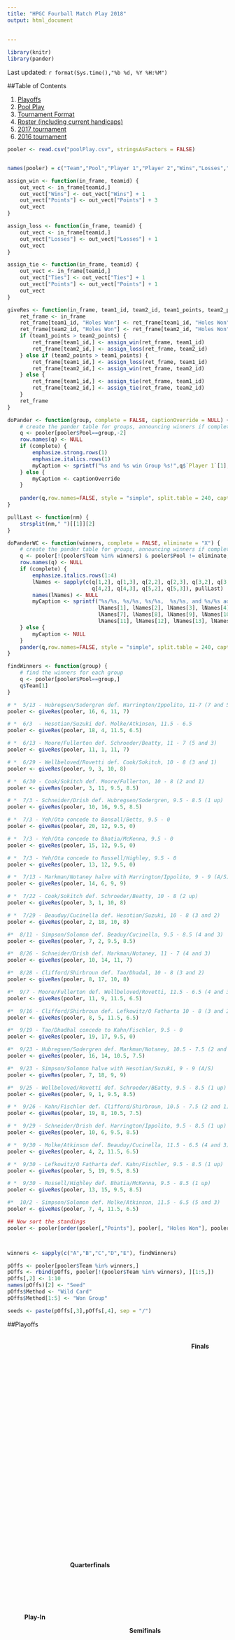 ```yaml
---
title: "HPGC Fourball Match Play 2018"
output: html_document
    
    
---
```


```r
library(knitr)
library(pander)
```



Last updated: `r format(Sys.time(),"%b %d, %Y %H:%M")`

##Table of Contents  

1.  [Playoffs](#po)  
2.  [Pool Play](#pp)  
3.  [Tournament Format](#format)  
4.  [Roster (including current handicaps)](#roster)  
5.  [2017 tournament](final2017.html)  
6.  [2016 tournament](final2016.html)
  



```r
pooler <- read.csv("poolPlay.csv", stringsAsFactors = FALSE)


names(pooler) = c("Team","Pool","Player 1","Player 2","Wins","Losses","Ties","Points","Holes Won")

assign_win <- function(in_frame, teamid) {
    out_vect <- in_frame[teamid,]
    out_vect["Wins"] <- out_vect["Wins"] + 1
    out_vect["Points"] <- out_vect["Points"] + 3
    out_vect
}

assign_loss <- function(in_frame, teamid) {
    out_vect <- in_frame[teamid,]
    out_vect["Losses"] <- out_vect["Losses"] + 1
    out_vect
}

assign_tie <- function(in_frame, teamid) {
    out_vect <- in_frame[teamid,]
    out_vect["Ties"] <- out_vect["Ties"] + 1
    out_vect["Points"] <- out_vect["Points"] + 1
    out_vect
}

giveRes <- function(in_frame, team1_id, team2_id, team1_points, team2_points) {
    ret_frame <- in_frame
    ret_frame[team1_id, "Holes Won"] <- ret_frame[team1_id, "Holes Won"] + team1_points
    ret_frame[team2_id, "Holes Won"] <- ret_frame[team2_id, "Holes Won"] + team2_points
    if (team1_points > team2_points) {
        ret_frame[team1_id,] <- assign_win(ret_frame, team1_id)
        ret_frame[team2_id,] <- assign_loss(ret_frame, team2_id)
    } else if (team2_points > team1_points) {
        ret_frame[team1_id,] <- assign_loss(ret_frame, team1_id)
        ret_frame[team2_id,] <- assign_win(ret_frame, team2_id)
    } else {
        ret_frame[team1_id,] <- assign_tie(ret_frame, team1_id)
        ret_frame[team2_id,] <- assign_tie(ret_frame, team2_id)
    }
    ret_frame
}

doPander <- function(group, complete = FALSE, captionOverride = NULL) {
    # create the pander table for groups, announcing winners if complete
    q <- pooler[pooler$Pool==group,-2]
    row.names(q) <- NULL
    if (complete) {
        emphasize.strong.rows(1)
        emphasize.italics.rows(1)
        myCaption <- sprintf("%s and %s win Group %s!",q$`Player 1`[1], q$`Player 2`[1], group)
    } else {
        myCaption <- captionOverride
    }
    
    pander(q,row.names=FALSE, style = "simple", split.table = 240, caption = myCaption)
}

pullLast <- function(nm) {
    strsplit(nm," ")[[1]][2]
}

doPanderWC <- function(winners, complete = FALSE, eliminate = "X") {
    # create the pander table for groups, announcing winners if complete
    q <- pooler[!(pooler$Team %in% winners) & pooler$Pool != eliminate,-2]
    row.names(q) <- NULL
    if (complete) {
        emphasize.italics.rows(1:4)
        lNames <- sapply(c(q[1,2], q[1,3], q[2,2], q[2,3], q[3,2], q[3,3],
                           q[4,2], q[4,3], q[5,2], q[5,3]), pullLast)
        names(lNames) <- NULL
        myCaption <- sprintf("%s/%s, %s/%s, %s/%s,  %s/%s, and %s/%s advance!", 
                             lNames[1], lNames[2], lNames[3], lNames[4], lNames[5], lNames[6],
                             lNames[7], lNames[8], lNames[9], lNames[10],
                             lNames[11], lNames[12], lNames[13], lNames[14])
    } else {
        myCaption <- NULL
    }
    pander(q,row.names=FALSE, style = "simple", split.table = 240, caption = myCaption)
}

findWinners <- function(group) {
    # find the winners for each group
    q <- pooler[pooler$Pool==group,]
    q$Team[1]
}

# *  5/13 - Hubregsen/Sodergren def. Harrington/Ippolito, 11-7 (7 and 5)  
pooler <- giveRes(pooler, 16, 6, 11, 7)

# *  6/3  - Hesotian/Suzuki def. Molke/Atkinson, 11.5 - 6.5  
pooler <- giveRes(pooler, 18, 4, 11.5, 6.5)

# *  6/13 - Moore/Fullerton def. Schroeder/Beatty, 11 - 7 (5 and 3)
pooler <- giveRes(pooler, 11, 1, 11, 7)

# *  6/29 - Wellbeloved/Rovetti def. Cook/Sokitch, 10 - 8 (3 and 1)  
pooler <- giveRes(pooler, 9, 3, 10, 8)

# *  6/30 - Cook/Sokitch def. Moore/Fullerton, 10 - 8 (2 and 1)  
pooler <- giveRes(pooler, 3, 11, 9.5, 8.5)

# *  7/3 - Schneider/Drish def. Hubregsen/Sodergren, 9.5 - 8.5 (1 up)  
pooler <- giveRes(pooler, 10, 16, 9.5, 8.5)

# *  7/3 - Yeh/Ota concede to Bonsall/Betts, 9.5 - 0
pooler <- giveRes(pooler, 20, 12, 9.5, 0)

# *  7/3 - Yeh/Ota concede to Bhatia/McKenna, 9.5 - 0
pooler <- giveRes(pooler, 15, 12, 9.5, 0)

# *  7/3 - Yeh/Ota concede to Russell/Highley, 9.5 - 0  
pooler <- giveRes(pooler, 13, 12, 9.5, 0)

# *  7/13 - Markman/Notaney halve with Harrington/Ippolito, 9 - 9 (A/S)  
pooler <- giveRes(pooler, 14, 6, 9, 9)

# *  7/22 - Cook/Sokitch def. Schroeder/Beatty, 10 - 8 (2 up)  
pooler <- giveRes(pooler, 3, 1, 10, 8)

# *  7/29 - Beauduy/Cucinella def. Hesotian/Suzuki, 10 - 8 (3 and 2)  
pooler <- giveRes(pooler, 2, 18, 10, 8)

#*  8/11 - Simpson/Solomon def. Beaduy/Cucinella, 9.5 - 8.5 (4 and 3) 
pooler <- giveRes(pooler, 7, 2, 9.5, 8.5)

#*  8/26 - Schneider/Drish def. Markman/Notaney, 11 - 7 (4 and 3)
pooler <- giveRes(pooler, 10, 14, 11, 7)

#*  8/28 - Clifford/Shirbroun def. Tao/Dhadal, 10 - 8 (3 and 2)
pooler <- giveRes(pooler, 8, 17, 10, 8)

#*  9/7 - Moore/Fullerton def. Wellbeloved/Rovetti, 11.5 - 6.5 (4 and 3)
pooler <- giveRes(pooler, 11, 9, 11.5, 6.5)

#*  9/16 - Clifford/Shirbroun def. Lefkowitz/O Fatharta 10 - 8 (3 and 2)
pooler <- giveRes(pooler, 8, 5, 11.5, 6.5)

#*  9/19 - Tao/Dhadhal concede to Kahn/Fischler, 9.5 - 0  
pooler <- giveRes(pooler, 19, 17, 9.5, 0)

#*  9/23 - Hubregsen/Sodergren def. Markman/Notaney, 10.5 - 7.5 (2 and 1)    
pooler <- giveRes(pooler, 16, 14, 10.5, 7.5)

#*  9/23 - Simpson/Solomon halve with Hesotian/Suzuki, 9 - 9 (A/S)      
pooler <- giveRes(pooler, 7, 18, 9, 9)

#*  9/25 - Wellbeloved/Rovetti def. Schroeder/BEatty, 9.5 - 8.5 (1 up)  
pooler <- giveRes(pooler, 9, 1, 9.5, 8.5)

# *  9/26 - Kahn/Fischler def. Clifford/Shirbroun, 10.5 - 7.5 (2 and 1)  
pooler <- giveRes(pooler, 19, 8, 10.5, 7.5)

# *  9/29 - Schneider/Drish def. Harrington/Ippolito, 9.5 - 8.5 (1 up)  
pooler <- giveRes(pooler, 10, 6, 9.5, 8.5) 

# *  9/30 - Molke/Atkinson def. Beauduy/Cucinella, 11.5 - 6.5 (4 and 3)  
pooler <- giveRes(pooler, 4, 2, 11.5, 6.5) 

# *  9/30 - Lefkowitz/O Fatharta def. Kahn/Fischler, 9.5 - 8.5 (1 up)  
pooler <- giveRes(pooler, 5, 19, 9.5, 8.5)

# *  9/30 - Russell/Highley def. Bhatia/McKenna, 9.5 - 8.5 (1 up)  
pooler <- giveRes(pooler, 13, 15, 9.5, 8.5)

#*  10/2 - Simpson/Solomon def. Molke/Atkinson, 11.5 - 6.5 (5 and 3)  
pooler <- giveRes(pooler, 7, 4, 11.5, 6.5)

## Now sort the standings
pooler <- pooler[order(pooler[,"Points"], pooler[, "Holes Won"], pooler[, "Team"], decreasing = TRUE),]



winners <- sapply(c("A","B","C","D","E"), findWinners)

pOffs <- pooler[pooler$Team %in% winners,]
pOffs <- rbind(pOffs, pooler[!(pooler$Team %in% winners), ][1:5,])
pOffs[,2] <- 1:10
names(pOffs)[2] <- "Seed"
pOffs$Method <- "Wild Card"
pOffs$Method[1:5] <- "Won Group"

seeds <- paste(pOffs[,3],pOffs[,4], sep = "/")


```
##Playoffs  
<a id = "po"></a>  


<!--html_preserve-->

<style type="text/css">

.header{
  height: 10%;
}

h4.level{
  text-align: center;
}

.header>h1{
  margin: auto;
  text-align: center;
  font-family: 'Dosis', sans-serif;
  color: #205060
}

.bracket-container{
  display: flex;
  flex-direction: row;
  height: 90%;
  width: 100%;
}

.bracket-level{
  display: flex;
  flex-direction: column;
  justify-content: space-around;
  height: 100%;
  width: 100%;
  flex-grow: 1;
  transition: all ease .5s;
}

.bracket-level:hover{
  width: 150%;
}

.bracket-matchup{
  width: 90%;
  margin: auto;
  height: 60px;
  display: flex;
  flex-direction: column;
  justify-content: space-between;
}

.bracket-halfmatchup{
  width: 90%;
  margin: auto;
  height: 15px;
  display: flex;
  flex-direction: column;
  justify-content: space-between;
}

.bracket-team{
  height: 45%;
  width: 100%;
  background-color: #F5F5F5;
  box-shadow: rgba(0, 0, 0, 0.3) 0 1px 3px;
  display: flex;
  flex-direction: row;
  transition: all ease .5s;
  margin: 3px;
}

.bracket-name{
  
  width: 85%;
  font-size: 0.8em;
  padding: .2em;
  line-height: 1.5em;
  overflow: hidden;
  text-overflow: ellipsis;
  white-space: nowrap;
  color: #2B2B2B;
  text-align: left;
}

.bracket-score{
  font-family: 'Open Sans', sans-serif;
  font-size: .8em;
  padding: .2em;
  line-height: 1.5em;
  white-space: nowrap;
  overflow: hidden;
  color: #2B2B2B;
  text-align: center;
}

.winner>.bracket-name, .winner>.bracket-score{
  font-weight: bold;
}

.bracket-team:hover{
  background-color: #E8E8E8;
  height: 100%;
  transition: all ease .5s;
}

.bracket-team:hover>.bracket-name{
  overflow: none;
  text-overflow: clip;
  white-space: normal;
  line-height: 1em;
  align-self: center;
  width: 100%;
}

.bracket-team:hover>.bracket-score{
  display: none;
}



</style>


  <div class="bracket-container">
  <div class="bracket-level">
  <h4 class = "level">Play-In</h4>
    <div class="bracket-halfmatchup"></div>
    <div class="bracket-matchup">
      <div class="bracket-team loser">
        
        <div class="bracket-name">`r seeds[8]`</div>
      </div>
      <div class="bracket-team winner">
        <div class="bracket-name">`r seeds[9]`</div><div class="bracket-score">2 and 1</div>
      </div>
    </div>
    <div class="bracket-matchup"></div>
    <div class="bracket-matchup"></div>
    <div class="bracket-matchup"></div>
    <div class="bracket-matchup">
      <div class="bracket-team loser">
        <div class="bracket-name">`r seeds[7]`</div>
      </div>
      <div class="bracket-team winner">
        <div class="bracket-name">`r seeds[10]`</div><div class="bracket-score">3 and 1</div>
      </div>
    </div>
    <div class="bracket-matchup"></div>
    <div class="bracket-matchup"></div>
  </div>
  
  <div class="bracket-level">
  <h4 class = "level">Quarterfinals</h4>
    <div class="bracket-matchup">
      <div class="bracket-team winner">
        <div class="bracket-name">`r seeds[1]`</div><div class = "bracket-score">20 holes</div>
      </div>
      <div class="bracket-team">
        <div class="bracket-name">`r seeds[9]`</div>
      </div>
    </div>
    <div class="bracket-matchup"></div>
    <div class="bracket-matchup">
      <div class="bracket-team">
        <div class="bracket-name">`r seeds[4]`</div>
      </div>
      <div class="bracket-team winner">
        <div class="bracket-name">`r seeds[5]`</div><div class = "bracket-score">1 up </div>
      </div>
    </div>
    <div class="bracket-matchup"></div>
    <div class="bracket-matchup">
      <div class="bracket-team winner">
        <div class="bracket-name">`r seeds[2]`</div><div class = "bracket-score">1 up </div>
      </div>
      <div class="bracket-team">
        <div class="bracket-name">`r seeds[10]`</div>
      </div>
    </div>
    <div class="bracket-matchup"></div>
    <div class="bracket-matchup">
      <div class="bracket-team winner">
        <div class="bracket-name">`r seeds[3]`</div><div class = "bracket-score">5 and 4</div>
      </div>
      <div class="bracket-team">
        <div class="bracket-name">`r seeds[6]`</div>
      </div>
    </div>
  </div>
  <div class="bracket-level">
  <h4 class = "level">Semifinals</h4>
    <div class="bracket-matchup"></div>
    <div class="bracket-matchup">
      <div class="bracket-team winner">
        <div class="bracket-name">`r seeds[1]`</div><div class = "bracket-score">19 holes</div>
      </div>
      <div class="bracket-team">
        <div class="bracket-name">`r seeds[5]`</div>
      </div>
    </div>
    <div class="bracket-matchup"></div>
    <div class="bracket-matchup"></div>
    <div class="bracket-matchup"></div>
    <div class="bracket-matchup">
      <div class="bracket-team">
        <div class="bracket-name">`r seeds[2]`</div>
      </div>
      <div class="bracket-team winner">
        <div class="bracket-name">`r seeds[3]`</div><div class = "bracket-score">1 up</div>
      </div>
    </div>
  </div>
  <div class="bracket-level">
  <h4 class = "level">Finals</h4>
  <div class="bracket-matchup"></div>
  <div class="bracket-matchup"></div>
  <div class="bracket-matchup"></div>
    <div class="bracket-matchup">
      <div class="bracket-team">
        <div class="bracket-name">`r seeds[1]`</div>
      </div>
      <div class="bracket-team">
        <div class="bracket-name">`r seeds[3]`</div>
      </div>
    </div>
  </div>
  
  </div>

<!--/html_preserve-->



   

###Seeding  

```r
q <- pOffs[,c("Seed", "Player 1", "Player 2", "Method")]
row.names(q) <- NULL
pander(q,row.names=FALSE, style = "simple", split.table = 240)

```  
  
Seeding based on: (1) Winning the group, (2) total points, (3) total holes won  

##Pool Play  
<a id="pp"></a>  

###Pool Results  

*  5/13 - Hubregsen/Sodergren def. Harrington/Ippolito, 11 - 7 (7 and 5)  
*  6/3  - Hesotian/Suzuki def. Molke/Atkinson, 11.5 - 6.5  
*  6/13 - Moore/Fullerton def. Schroeder/Beatty, 11 - 7 (5 and 3)  
*  6/29 - Wellbeloved/Rovetti def. Cook/Sokitch, 10 - 8 (3 and 1)  
*  6/30 - Cook/Sokitch def. Moore/Fullerton, 9.5 - 8.5 (1 up)  
*  7/3 - Schneider/Drish def. Hubregsen/Sodergren, 9.5 - 8.5 (1 up)  
*  7/3 - Yeh/Ota concede to Bonsall/Betts, 9.5 - 0  
*  7/3 - Yeh/Ota concede to Bhatia/McKenna, 9.5 - 0  
*  7/3 - Yeh/Ota concede to Russell/Highley, 9.5 - 0  
*  7/13 - Markman/Notaney halve with Harrington/Ippolito, 9 - 9 (A/S)  
*  7/22 - Cook/Sokitch def. Schroeder/Beatty, 10 - 8 (2 up)  
*  7/29 - Beauduy/Cucinella def. Hesotian/Suzuki, 10 - 8 (3 and 2)  
*  8/11 - Simpson/Solomon def. Beaduy/Cucinella, 9.5 - 8.5 (4 and 3)  
*  8/26 - Schneider/Drish def. Markman/Notaney, 11 - 7 (4 and 3)  
*  8/28 - Clifford/Shirbroun def. Tao/Dhadal, 10 - 8 (3 and 2)
*  9/7 - Moore/Fullerton def. Wellbeloved/Rovetti, 11.5 - 6.5 (4 and 3)  
*  9/16 - Clifford/Shirbroun def. Lefkowitz/O Fatharta 10 - 8 (3 and 2)  
*  9/19 - Tao/Dhadhal concede to Kahn/Fischler, 9.5 - 0  
*  9/23 - Hubregsen/Sodergren def. Markman/Notaney, 10.5 - 7.5 (2 and 1)  
*  9/23 - Simpson/Solomon halve with Hesotian/Suzuki, 9 - 9 (A/S)  
*  9/25 - Wellbeloved/Rovetti def. Schroeder/BEatty, 9.5 - 8.5 (1 up)  
*  9/26 - Kahn/Fischler def. Clifford/Shirbroun, 10.5 - 7.5 (2 and 1)  
*  9/29 - Schneider/Drish def. Harrington/Ippolito, 9.5 - 8.5 (1 up)  
*  9/30 - Molke/Atkinson def. Beauduy/Cucinella, 11.5 - 6.5 (4 and 3)  
*  9/30 - Lefkowitz/O Fatharta def. Kahn/Fischler, 9.5 - 8.5 (1 up)  
*  9/30 - Russell/Highley def. Bhatia/McKenna, 9.5 - 8.5 (1 up)  
*  10/2 - Simpson/Solomon def. Molke/Atkinson, 11.5 - 6.5 (5 and 3)  




###Group A  
```r


doPander("A", TRUE) #, "Group A Eliminated, No Matches Played")
```  


###Group B  
```r

doPander("B", TRUE)
``` 


###Group C  
```r

doPander("C", TRUE)
``` 

###Group D  
```r

doPander("D", TRUE)
``` 

###Group E  
```r

doPander("E", TRUE)
```  


###Wild Card    
```r



doPanderWC(winners, TRUE)
```

##Tournament Format, Rules, and Schedule  
<a id="format"></a>  

###Match Format  
This tournament is standard fourball match play--teams of two play against eachother in match play.  Both team members play their own ball, with the lower (net) score of the partners being the team's score for that hole.  If teams tie on a hole the hole is halved, there are no carry-overs  

###Location  
Pool play matches can occur at any course, provided both sides agree.  All playoff matches will be played at TPC Harding Park  

###Tees  
All matches at TPC Harding Park will be played from the white tees.  Matches at other courses will be played from whatever tees both sides can agree upon  

###Handicaps  
All matches will be played net.  We will follow the USGA method for assigning handicaps for net fourball play--the lowest course handicap in the foursome will play off scratch, with each of the remaining players playing to the difference between their course handicap and the lowest.  For example, if the four players have course handicaps of 4, 7, 7, and 8, the 4 handicap will get 0 strokes, the two 7's will get strokes on handicap holes 1 - 3, and the 8 handicap will get strokes on handicap holes 1 - 4.  

The handicaps in play for each match will be the course handicaps based on full GHIN indexes as of the date of the match.  For transparency, indices for all players will be updated bi-weekly with the GHIN updates on this site in the roster section [here](#roster).  Note that the Course Handicap calculation is for TPC Harding Park only, course handicaps will need to be handled by the teams themselves for matches conducted at other courses.

###Rules  
USGA rules of golf and the [HPGC local tournament rules](http://www.golffusion.com/hardingparkgolf/content/1576305/Local-Tournament-Rules) will govern all play.  For matches conducted at other courses, the Local Rules for All Competitions section of the [HPGC local tournament rules](http://www.golffusion.com/hardingparkgolf/content/1576305/Local-Tournament-Rules) will apply, along with any posted local rules at the course being utilized

###Schedule  
Pool play will take place from April through the end of September, with playoffs to begin in October.  All matches, including the playoffs, will be self-scheduled, and players are reponsible for their own greens fees.  Early weekend times are always difficult at TPC Harding Park, so I recommend booking early as cancellation is free

###Pool Play  
Teams have been grouped into five pools of four.  The first part of the tournament is round robin pool play--each team will play each otehr team in their pool once.  

During pool play, matches will continue for all 18 holes, regardless of who wins.  Each hole won will be worth one point for the winning team, while halved holes will be worth a half point for both teams.  The team with the most holes won wins regardless, but total holes won will be important for breaking ties in the likely event that teams have the same record  

In the event that a team needs to concede / forfeit a match, the team conceded to will count the win.  To protect the rest of the field, they will earn 9.5 "total holes won", and the conceding team will earn 0.

###Posting Scores  
Players are responsible for posting their own scores for handicap purposes; The Committee will not be doing so.  As a reminder, for handicap purposes, holes where players do not finish out (either because of a concession or because they cannot better their opponent) should be recorded as the score that the player most likely would have made on that hole, subject to ESC.

###Order of finish  
Final standings within the pool will be based on:  

1.  Win/Loss record:  Wins are worth 3 points, ties are worth 1  
2.  If tied on #1, total holes won
2.  If tied on #2, head-to-head record  

###Playoffs  
Ten teams will make the playoffs, the five pool winners plus five wildcard teams based on (1) pool play match record or (2) total holes won during pool play.  The six highest seeds will receive a bye in the first round.

Playoffs will be single elimination play.  In the event of a match being all square after 18 holes, extra holes will be played on flemming, according th the following, per TPC Harding Park:  

*  Playoff sudden death will only be permitted on Fleming, regardless of the activity on Harding  
*  Golfers will need to check into the golf shop after the 18th hole and advise of the playoff sudden death  
*  Players will have to wait their turn on Fleming 1  
*  Players will have to exit the course once the match is determined  

Hole handicaps on Fleming are based on 9 hole matches, not 18.  So, for extra hole purposes, the handicap index will be $2 * n - 1$, where $n$ is the index listed on the Fleming score card.  Effectively, this follows the convention of all odd-indexed holes being on the front 9.   

###Prizes

50% of the prize pool to the winning team, 30% to the second place team, and 10% each to the two losing semi-finalists  

##Roster  
<a id="roster"></a>
```r

ch <- function(idx) {
    isNH <- idx=="NH"
    isPlus <- (substr(idx,1,1)=="+")
    #print(isPlus)
    rating <- 124
    hin <- numeric(length(idx))
    hin[!isNH] <- as.numeric(idx[!isNH])
    chi <- character(length(idx))
    chi[!isNH] <- as.character(round(rating/113*hin[!isNH],0))
    chi[isPlus & chi!="0"] <- paste0("+",chi[isPlus & chi!="0"])
    #print(isPlus & chi!="0")
    chi[isNH] <- "0"
    chi
    
}

roster <- read.csv("../rosterPools.csv")
index <- read.csv("../indexResults.csv", colClasses = c("numeric","character","character"))
roster <- merge(roster, index, by.x="ghin",by.y="ghin")
roster$index[roster$ghin==9999999] <- "NH"
roster$index[as.numeric(roster$index) < 0] <- 
  paste0('+', substr(roster$index[as.numeric(roster$index) < 0],2,1000000L))

roster <- roster[,c("Name","teamNo","pools","index","asOf")]

roster$'Course Handicap' <- ch(roster$index)
names(roster) <- c("Player","Team","Pool","Handicap Index","Current As Of", "Course Handicap")
roster <- roster[order(roster$Team),]
pander(roster,row.names=FALSE, style = "simple", split.table = 240)
```
